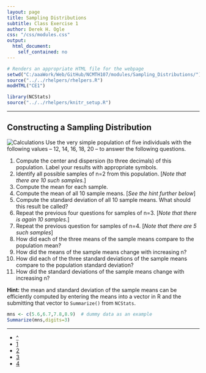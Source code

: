 ```yaml
---
layout: page
title: Sampling Distributions
subtitle: Class Exercise 1
author: Derek H. Ogle
css: "/css/modules.css"
output:
  html_document:
    self_contained: no
---
```


```r
# Renders an appropriate HTML file for the webpage
setwd("C:/aaaWork/Web/GitHub/NCMTH107/modules/Sampling_Distributions/")
source("../../rhelpers/rhelpers.R")
modHTML("CE1")
```

```r
library(NCStats)
source("../../rhelpers/knitr_setup.R")
```

----

## Constructing a Sampling Distribution
<img src="http://derekogle.com/NCMTH107/modules/zimgs/calculator-1.jpg" alt="Calculations" class="img-right">
Use the very simple population of five individuals with the following values -- 12, 14, 16, 18, 20 -- to answer the following questions.

1. Compute the center and dispersion (to three decimals) of this population.  Label your results with appropriate symbols.
1. Identify all possible samples of n=2 from this population.  [*Note that there are 10 such samples.*]
1. Compute the mean for each sample.
1. Compute the mean of all 10 sample means.  [*See the hint further below*]
1. Compute the standard deviation of all 10 sample means.  What should this result be called?
1. Repeat the previous four questions for samples of n=3.  [*Note that there is again 10 samples.*]
1. Repeat the previous question for samples of n=4.  [*Note that there are 5 such samples*]
1. How did each of the three means of the sample means compare to the population mean?
1. How did the means of the sample means change with increasing n?
1. How did each of the three standard deviations of the sample means compare to the population standard deviation?
1. How did the standard deviations of the sample means change with increasing n?

<p class="bg-info"><strong>Hint:</strong> the mean and standard deviation of the sample means can be efficiently computed by entering the means into a vector in R and the submitting that vector to <code>Summarize()</code> from <code>NCStats</code>.</p>

```r
mns <- c(5.6,6.7,7.8,8.9)  # dummy data as an example
Summarize(mns,digits=3)
```

----

<div class="text-center">
<ul class="pagination pagination-lg">
  <li><a href="index.html">^</a></li>
  <li class="active"><a href="#">1</a></li>
  <li><a href="CE2.html">2</a></li>
  <li><a href="CE3.html">3</a></li>
  <li><a href="CE4.html">4</a></li>
</ul>
